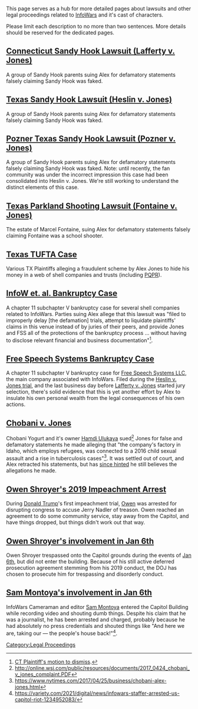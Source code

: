 This page serves as a hub for more detailed pages about lawsuits and other legal proceedings related to [[InfoWars]] and it's cast of characters.

Please limit each description to no more than two sentences. More details should be reserved for the dedicated pages.

== [[Connecticut Sandy Hook Lawsuit (Lafferty v. Jones)]] ==

A group of Sandy Hook parents suing Alex for defamatory statements falsely claiming Sandy Hook was faked.

== [[Texas Sandy Hook Lawsuit (Heslin v. Jones)]] ==

A group of Sandy Hook parents suing Alex for defamatory statements falsely claiming Sandy Hook was faked.

== [[Pozner Texas Sandy Hook Lawsuit (Pozner v. Jones)]] ==

A group of Sandy Hook parents suing Alex for defamatory statements falsely claiming Sandy Hook was faked. Note: until recently, the fan community was under the incorrect impression this case had been consolidated into Heslin v. Jones. We're still working to understand the distinct elements of this case.

== [[Texas Parkland Shooting Lawsuit (Fontaine v. Jones)]] ==

The estate of Marcel Fontaine, suing Alex for defamatory statements falsely claiming Fontaine was a school shooter.

== [[Texas TUFTA Case]] ==

Various TX Plaintiffs alleging a fraudulent scheme by Alex Jones to hide his money in a web of shell companies and trusts (including [[PQPR]]).

== [[InfoW et. al. Bankruptcy Case]] ==

A chapter 11 subchapter V bankruptcy case for several shell companies related to InfoWars. Parties suing Alex allege that this lawsuit was "filed to improperly delay [the defamation] trials, attempt to liquidate plaintiffs' claims in this venue instead of by juries of their peers, and provide Jones and FSS all of the protections of the bankruptcy process ... without having to disclose relevant financial and business documentation"<ref>[https://storage.courtlistener.com/recap/gov.uscourts.txsb.455827/gov.uscourts.txsb.455827.36.0.pdf CT Plaintiff's motion to dismiss].</ref>.

== [[Free Speech Systems Bankruptcy Case]] ==

A chapter 11 subchapter V bankruptcy case for [[Free Speech Systems LLC]], the main company associated with InfoWars. Filed during the [[Texas Sandy Hook Lawsuit (Heslin v. Jones)|Heslin v. Jones trial]], and the last business day before [[Connecticut Sandy Hook Lawsuit (Lafferty v. Jones)|Lafferty v. Jones]] started jury selection, there's solid evidence that this is yet another effort by Alex to insulate his own personal wealth from the legal consequences of his own actions.

==[[Chobani v. Jones]]==

Chobani Yogurt and it's owner [[Hamdi Ulukaya]] sued<ref>http://online.wsj.com/public/resources/documents/2017_0424_chobani_v_jones_complaint.PDF</ref> Jones for false and defamatory statements he made alleging that "the company's factory in Idaho, which employs refugees, was connected to a 2016 child sexual assault and a rise in tuberculosis cases"<ref>https://www.nytimes.com/2017/04/25/business/chobani-alex-jones.html</ref>. It was settled out of court, and Alex retracted his statements, but has [[279: Formulaic Objections|since hinted]] he still believes the allegations he made.

== [[Owen Shroyer's 2019 Impeachment Arrest]] ==

During [[Donald Trump]]'s first impeachment trial, [[Owen Shroyer|Owen]] was arrested for disrupting congress to accuse Jerry Nadler of treason. Owen reached an agreement to do some community service, stay away from the Capitol, and have things dropped, but things didn't work out that way.

== [[Owen Shroyer's involvement in Jan 6th]] ==

Owen Shroyer trespassed onto the Capitol grounds during the events of [[January 6th Insurrection|Jan 6th]], but did not enter the building. Because of his still active deferred prosecution agreement stemming from his 2019 conduct, the DOJ has chosen to prosecute him for trespassing and disorderly conduct.

== [[Sam Montoya's involvement in Jan 6th]] ==

InfoWars Cameraman and editor [[Sam Montoya]] entered the Capitol Building while recording video and shouting dumb things. Despite his claim that he was a journalist, he has been arrested and charged, probably because he had absolutely no press credentials and shouted things like "And here we are, taking our — the people's house back!"<ref>https://variety.com/2021/digital/news/infowars-staffer-arrested-us-capitol-riot-1234952083/</ref>.

[[Category:Legal Proceedings]]
